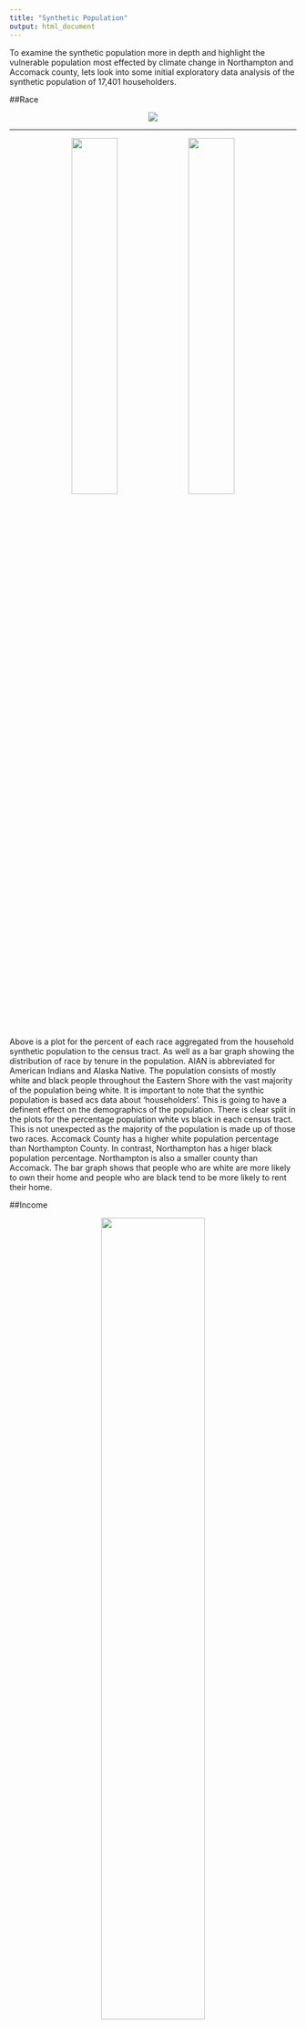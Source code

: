 ```yaml
---
title: "Synthetic Population"
output: html_document
---
```

To examine the synthetic population more in depth and highlight the vulnerable population most effected by climate change in Northampton and Accomack county, lets look into some initial exploratory data analysis of the synthetic population of 17,401 householders. 

##Race

<p align="center">  

![](www/Race_Tenure.png)  
</p>  

----------------------------------------------------------------
<p align="center">  

![](www/White_Plot.png){width=40%} ![](www/Black_Plot.png){width=40%}  
</p>

Above is a plot for the percent of each race aggregated from the household synthetic population to the census tract. As well as a bar graph showing the distribution of race by tenure in the population. AIAN is abbreviated for American Indians and Alaska Native. The population consists of mostly white and black people throughout the Eastern Shore with the vast majority of the population being white. It is important to note that the synthic population is based acs data about 'householders'. This is going to have a definent effect on the demographics of the population. There is clear split in the plots for the percentage population white vs black in each census tract. This is not unexpected as the majority of the population is made up of those two races. Accomack County has a higher white population percentage than Northampton County. In contrast, Northampton has a higer black population percentage. Northampton is also a smaller county than Accomack. The bar graph shows that people who are white are more likely to own their home and people who are black tend to be more likely to rent their home. 

##Income
<p align="center">  

![](www/Income_Plot.png){width=60%}
</p>

This plot shows the income level distribution of the household synthetic population geographically. This plot appears to have more clustering in specific regions compared to the synthetic population by race plot. 

<p align="center">  

![](www/Income_Race.png)
</p>

The bar graph above shows the synthetic household by income level and race. It is clear to see that the white population tends to make more than the rest of the population. The higher income level leads to a more of a probability that the synthetic person is white. While a lower income level leave to more of a probability that the synthetic person in black. The most frequent income level is '$75,000 - $99,999'. The distribution is skewed to a lower income-level rather. 


<p align="center">  

![](www/Income_Age.png)
</p>

This bar graph shows the income-level distribution by age, rather than race. Ages 0-24 have lower income than other age categories. This is expected as this age range includes children and young adults. Ages 65+ make up a large variety of income levels. the lower income levels for this age range could be due to retirement or loss of job. The higher income level could be caused by a older person working past retirement or wealthy people moving to the Eastern Shore for retirement. The most frequent income level, '$75,000 - $99,999', is dominated by people 45-64. This is also an expected result as this age range has more work experience and not yet retired. 

##Age

<p align="center">  

![](www/Age_Plot.png){width=60%}
</p>

<p align="center">  

![](www/Race_Age.png)

</p>

Above is a plot of the age distribution of the household synthetic population geographically. As well as a bar graph showing the distribution of age by race in the population. The older population is much larger than the younger population. This is not unexpected as the data consist of householders. It is more probable that a person 65 or older is a householder, rather than a person in the age reang 0 to 24 years old. The graph shows, the major race present is white. This is expected as the white ethnicity makes up the majority of the population. The black population is largely distributed in the 45-64 age range, while the white population is largely made up of ages 65 and up. The age distribution by race is a helpful way to see the demographics of the labor workers in this rural community. 

####*Next Steps*
The next step in the synthetic population is to attach household not at random, but based off the income level of the individual and property value of the household from the Black Knight data. This will give a more accurate representation of the real population. From here, the goal would be to preform demographic projections through a co-hort component method to create future population. These future population will be used in the agent-based models to see the possible effects of climate change on the Eastern Shore. 


